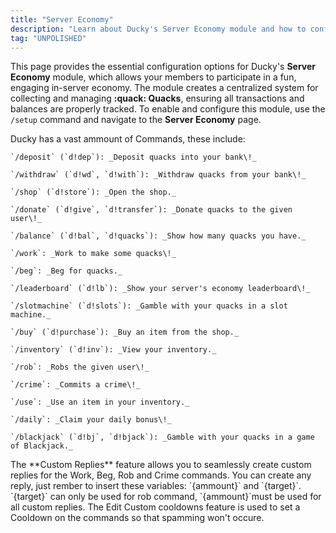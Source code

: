 ```yaml
---
title: "Server Economy"
description: "Learn about Ducky's Server Economy module and how to configure it."
tag: "UNPOLISHED"
---
```


This page provides the essential configuration options for Ducky's **Server Economy** module, which allows your members to participate in a fun, engaging in-server economy. The module creates a centralized system for collecting and managing **:quack: Quacks**, ensuring all transactions and balances are properly tracked. To enable and configure this module, use the `/setup` command and navigate to the **Server Economy** page.

<Steps>
  <Step title="Economy Commands" titleSize="h2">
    Ducky has a vast ammount of Commands, these include:

    `/deposit` (`d!dep`): _Deposit quacks into your bank\!_

    `/withdraw` (`d!wd`, `d!with`): _Withdraw quacks from your bank\!_

    `/shop` (`d!store`): _Open the shop._

    `/donate` (`d!give`, `d!transfer`): _Donate quacks to the given user\!_

    `/balance` (`d!bal`, `d!quacks`): _Show how many quacks you have._

    `/work`: _Work to make some quacks\!_

    `/beg`: _Beg for quacks._

    `/leaderboard` (`d!lb`): _Show your server's economy leaderboard\!_

    `/slotmachine` (`d!slots`): _Gamble with your quacks in a slot machine._

    `/buy` (`d!purchase`): _Buy an item from the shop._

    `/inventory` (`d!inv`): _View your inventory._

    `/rob`: _Robs the given user\!_

    `/crime`: _Commits a crime\!_

    `/use`: _Use an item in your inventory._

    `/daily`: _Claim your daily bonus\!_

    `/blackjack` (`d!bj`, `d!bjack`): _Gamble with your quacks in a game of Blackjack._
  </Step>
  <Step title="Custom Replies" titleSize="h2">
    The **Custom Replies** feature allows you to seamlessly create custom replies for the Work, Beg, Rob and Crime commands. You can create any reply, just rember to insert these variables: `{ammount}` and `{target}`. `{target}` can only be used for rob command, `{ammount}`must be used for all custom replies.
  </Step>
  <Step title="Edit Custom Cooldowns" titleSize="h2">
    The Edit Custom cooldowns feature is used to set a Cooldown on the commands so that spamming won't occure.
  </Step>
</Steps>